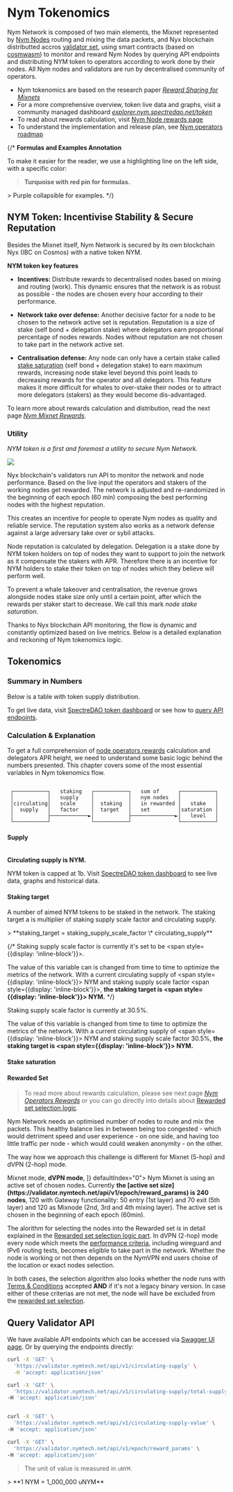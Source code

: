
# Nym Tokenomics

<TimeNow />

Nym Network is composed of two main elements, the Mixnet represented by [Nym Nodes](nodes/nym-node/nym-node.mdx) routing and mixing the data packets, and Nyx blockchain distributted accros [validator set](tokenomics/validator-rewards.mdx), using smart contracts (based on [cosmwasm](https://cosmwasm.com/)) to monitor and reward Nym Nodes by querying API endpoints and distributing NYM token to operators according to work done by their nodes. All Nym nodes and validators are run by decentralised community of operators.

* Nym tokenomics are based on the research paper [*Reward Sharing for Mixnets*](https://nym.com/nym-cryptoecon-paper.pdf)
* For a more comprehensive overview, token live data and graphs, visit a community managed dashboard [*explorer.nym.spectredao.net/token*](https://explorer.nym.spectredao.net/dashboard)
* To read about rewards calculation, visit [Nym Node rewards page](tokenomics/mixnet-rewards.mdx)
* To understand the implementation and release plan, see [Nym operators roadmap](tokenomics/mixnet-rewards.mdx#roadmap)


{/*
**Formulas and Examples Annotation**

To make it easier for the reader, we use a highlighting line on the left side, with a specific color:

<Callout borderColor="#008080" backgroundColor="#20b2aa" emoji="📌">

> **Turquoise with red pin for formulas.**
</Callout>

<Callout borderColor="#966fd6" backgroundColor="#b19cd9" emoji="">
<AccordionTemplate name="Example">
> Purple collapsible for examples.
</AccordionTemplate>
</Callout>
*/}

## NYM Token: Incentivise Stability & Secure Reputation

Besides the Mixnet itself, Nym Network is secured by its own blockchain Nyx (IBC on Cosmos) with a native token NYM.

**NYM token key features**

* **Incentives:** Distribute rewards to decentralised nodes based on mixing and routing (work). This dynamic ensures that the network is as robust as possible - the nodes are chosen every hour according to their performance.

* **Network take over defense:** Another decisive factor for a node to be chosen to the network active set is reputation. Reputation is a size of stake (self bond + delegation stake) where delegators earn proportional percentage of nodes rewards. Nodes without reputation are not chosen to take part in the network active set.

* **Centralisation defense:** Any node can only have a certain stake called [stake saturation](#stake-saturation) (self bond + delegation stake) to earn maximum rewards, increasing node stake level beyond this point leads to decreasing rewards for the operator and all delegators. This feature makes it more difficult for whales to over-stake their nodes or to attract more delegators (stakers) as they would become dis-advantaged.

To learn more about rewards calculation and distribution, read the next page [*Nym Mixnet Rewards*](tokenomics/mixnet-rewards.mdx).


### Utility

*NYM token is a first and foremost a utility to secure Nym Network.*

![](/images/operators/tokenomics/nym_token_flow.png)

Nyx blockchain's validators run API to monitor the network and node performance. Based on the live input the operators and stakers of the working nodes get rewarded. The network is adjusted and re-randomized in the beginning of each epoch (60 min) composing the best performing nodes with the highest reputation.

This creates an incentive for people to operate Nym nodes as quality and reliable service. The reputation system also works as a network defense against a large adversary take over or sybil attacks.

Node reputation is calculated by delegation. Delegation is a stake done by NYM token holders on top of nodes they want to support to join the network as it compensate the stakers with APR. Therefore there is an incentive for NYM holders to stake their token on top of nodes which they believe will perform well.

To prevent a whale takeover and centralisation, the revenue grows alongside nodes stake size only until a certain point, after which the rewards per staker start to decrease. We call this mark *node stake saturation*.

Thanks to Nyx blockchain API monitoring, the flow is dynamic and constantly optimized based on live metrics. Below is a detailed explanation and reckoning of Nym tokenomics logic.

## Tokenomics


### Summary in Numbers

Below is a table with token supply distribution.

<TokenTable />

To get live data, visit [SpectreDAO token dashboard](https://explorer.nym.spectredao.net/token) or see how to [query API endpoints](#query-tokenomics-api).

### Calculation & Explanation

To get a full comprehension of [node operators rewards](tokenomics/mixnet-rewards.mdx) calculation and delegators APR height, we need to understand some basic logic behind the numbers presented. This chapter covers some of the most essential variables in Nym tokenomics flow.

```ascii

 ┌───────────┐   staking   ┌───────────┐   sum of      ┌───────────┐
 │           │   supply    │           │   nym nodes   │           │
 │circulating│   scale     │  staking  │   in rewarded │   stake   │
 │  supply   │   factor    │  target   │   set         │saturation │
 │           ├────────────►│           ├──────────────►│   level   │
 └───────────┘             └───────────┘               └───────────┘

```

#### Supply
<br />
<b>Circulating supply is <span style={{display: 'inline-block'}}><CirculatingSupply /></span> NYM.</b>

NYM token is capped at 1b. Visit [SpectreDAO token dashboard](https://explorer.nym.spectredao.net/token) to see live data, graphs and historical data.

#### Staking target


A number of aimed NYM tokens to be staked in the network. The staking target a is multiplier of staking supply scale factor and circulating supply.

<Callout type="info" borderColor="#008080" backgroundColor="#20b2aa" emoji="📌">
> **staking_target = staking_supply_scale_factor \* circulating_supply**
</Callout>

{/*
Staking supply scale factor is currently it's set to be <span style={{display: 'inline-block'}}><StakingScaleFactor /></span>.

The value of this variable can is changed from time to time to optimize the metrics of the network. With a current circulating supply of <span style={{display: 'inline-block'}}><CirculatingSupply /></span> NYM and staking supply scale factor <span style={{display: 'inline-block'}}><StakingScaleFactor /></span>, <b>the staking target is <span style={{display: 'inline-block'}}><StakingTarget /></span> NYM.</b>
*/}

Staking supply scale factor is currently at 30.5%.

The value of this variable is changed from time to time to optimize the metrics of the network. With a current circulating supply of <span style={{display: 'inline-block'}}><CirculatingSupply /></span> NYM and staking supply scale factor 30.5%, <b>the staking target is <span style={{display: 'inline-block'}}><StakingSupply /></span> NYM.</b>

#### Stake saturation

<StakeSaturationSnippet />

#### Rewarded Set

> To read more about rewards calculation, please see next page [*Nym Operators Rewards*](tokenomics/mixnet-rewards.mdx) or you can go directly into details about [Rewarded set selection logic](tokenomics/mixnet-rewards#rewarded-set-selection).

Nym Network needs an optimised number of nodes to route and mix the packets. This healthy balance lies in between being too congested - which would detriment speed and user experience - on one side, and having too little traffic per node - which would could weaken anonymity - on the other.

The way how we approach this challenge is different for Mixnet (5-hop) and dVPN (2-hop) mode.

<div>
  <Tabs items={[
    <strong>Mixnet mode</strong>,
    <strong>dVPN mode</strong>,
    ]} defaultIndex="0">
    <MyTab>
Nym Mixnet is using an active set of chosen nodes. Currently <b>the [active set size](https://validator.nymtech.net/api/v1/epoch/reward_params) is 240 nodes</b>, 120 with Gateway functionality: 50 entry (1st layer) and 70 exit (5th layer) and 120 as Mixnode (2nd, 3rd and 4th mixing layer). The active set is chosen in the beginning of each epoch (60min).


The alorithm for selecting the nodes into the Rewarded set is in detail explained in the [Rewarded set selection logic part](tokenomics/mixnet-rewards#rewarded-set-selection).
    </MyTab>
    <MyTab>
In dVPN (2-hop) mode every node which meets the [performance criteria](tokenomics/mixnet-rewards#node-performance-calculation), including wireguard and IPv6 routing tests, becomes eligible to take part in the network. Whether the node is working or not then depends on the NymVPN end users choise of the location or exact nodes selection.
    </MyTab>
  </Tabs>
</div>

In both cases, the selection algorithm also looks whether the node runs with [Terms & Conditions](nodes/nym-node/setup.mdx#terms--conditions) accepted **AND** if it's not a legacy binary version. In case either of these criterias are not met, the node will have be excluded from the [rewarded set selection](tokenomics/mixnet-rewards#rewarded-set-selection).


## Query Validator API

We have available API endpoints which can be accessed via [Swagger UI page](https://validator.nymtech.net/api/swagger/index.html). Or by querying the endpoints directly:

```sh
curl -X 'GET' \
  'https://validator.nymtech.net/api/v1/circulating-supply' \
  -H 'accept: application/json'

curl -X 'GET' \
  'https://validator.nymtech.net/api/v1/circulating-supply/total-supply-value' \
-H 'accept: application/json'


curl -X 'GET' \
  'https://validator.nymtech.net/api/v1/circulating-supply-value' \
-H 'accept: application/json'

curl -X 'GET' \
  'https://validator.nymtech.net/api/v1/epoch/reward_params' \
-H 'accept: application/json'
```

> The unit of value is measured in `uNYM`.

<Callout type="info" borderColor="#008080" backgroundColor="#20b2aa" emoji="📌">
> **1 NYM = 1_000_000 uNYM**
</Callout>

